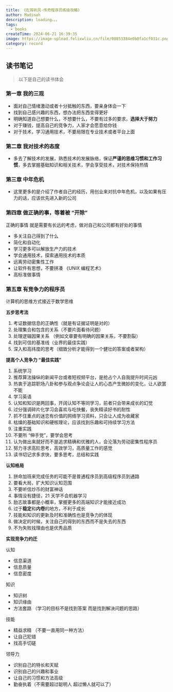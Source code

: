 ```yaml
---
title: 《左耳听风·传奇程序员练级攻略》
author: Madinah
description: loading。。。
tags:
  - books
createTime: 2024-06-21 16:39:35
image: https://image-upload.felixwliu.cn/file/08853384e0b0fa1cf031c.png
category: record
---
```



## 读书笔记

> 以下是自己的读书体会

### 第一章 我的三观

- 面对自己情绪激动或者十分抵触的东西，要亲身体会一下
- 找到自己感兴趣的东西，想办法把东西变得更好
- 明确知道自己想要什么，不想要什么，不要有过多的要求，**选择大于努力**
- 对于赚钱，提高自己的竞争力，人家才会愿意给你钱
- 对于技术，学习通用技术，不要局限在专业技术或者平台上面

### 第二章 我对技术的态度

- 多去了解技术的发展，熟悉技术的发展脉络，保证**严谨的思维习惯和工作习惯**，多去掌握基础知识和相关技术，学会享受技术，对技术保持热情

### 第三章 中年危机

- 这里更多的是介绍了作者自己的经历，用创业来对抗中年危机，以及如果有压力的话，应该优先进入新的公司

### 第四章 做正确的事，等着被 “开除”

正确的事情 就是需要有长远的考虑，做对自己和公司都有好处的事情
- 多关注自己得到了什么
- 简化和自动化
- 学习更多可以解放生产力的技术
- 学会通用技术，探索通用技术的本质
- 远离劳动密集性工作
- 让软件有思想，不要拼凑 《UNIX 编程艺术》
- 高标准做事情

### 第五章 有竞争力的程序员

计算机的思维方式接近于数学思维

**五步思考法**

1. 考证数据信息的正确性（就是有证据证明是对的）
2. 处理集合和包含的关系（不要片面看待问题）
3. 处理逻辑因果关系 （例如文章要有明确的因果关系，不要割裂）
4. 找到可信的基准线（业界的最佳实践）
5. 深入和高纬度的思考（细致分析才能得到一个健壮的答案或者架构）

**提高个人竞争力 “最佳实践”**

1. 系统学习
2. 推荐算法操纵的新闻平台或者短视频平台，是抢占个人自我提升时间元凶
3. 热衷于追踪职场八卦和参与观点争论会让人的心态产生微妙的变化，让人欲罢不能
4. 学习英语
5. 认知和知识是两回事，开阔认知不等同学习，前者只会带来成长的幻觉
6. 过分强调碎片化学习会喜欢与吃快餐，丧失精读好书的耐性
7. 抓不住重点的迷恋有价值的网络学习资料，只会让人成为收藏家
8. 枯燥的基础知识和硬核理论，应该找到乐趣和可持续学习方法
9. 注重实践
10. 不要所 “伸手党”，要学会思考
11. 认为做出来就好而不是追求精确和优雅的人，会沦落为劳动密集性程序员
12. 努力寻求高阶思考，高效学习，高质量工作的感觉
13. 读书切记求多求快，要多思考，总结和实践


**认知格局**

1. 拼命加班来完成任务的可能不是普通程序员到高级程序员到通路
2. 要看大局，扩大知识认知范围
3. 不要听信炒币的财富神话
4. 事情没有捷径，21 天学不会机器学习
5. 励志故事都是小概率，掌握更多的高端知识才能接近成功
6. 过于**稳定**和**内卷**的地方，不利于成长
7. 技能和知识的更新及时和准确性也是竞争力的体现
8. 做决定的时候，关注自己的得到的东西而不是失去的东西
9. 不为失败找理由也是优秀品质

**实现竞争力约迁**

认知
  - 信息渠道
  - 信息质量
  - 信息密度

知识
  - 知识树
  - 知识缘由
  - 方法套路 （学习的目标不是找到答案 而是找到解决问题的思路）

技能
  - 精益求精 （不要一直用同一种方法）
  - 让自己犯错
  - 找高手切磋

领导力
  - 识别自己的特长和天赋
  - 识别自己的兴趣和事业
  - 让自己的习惯和方法高级
  - 勤奋执着（不需要超过聪明人 超过懒人就可以了）



